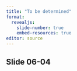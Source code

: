 ```yaml
---
title: "To be determined"
format: 
  revealjs:
    slide-number: true
    embed-resources: true
editor: source
---
```


## Slide 06-04

::: notes

:::


